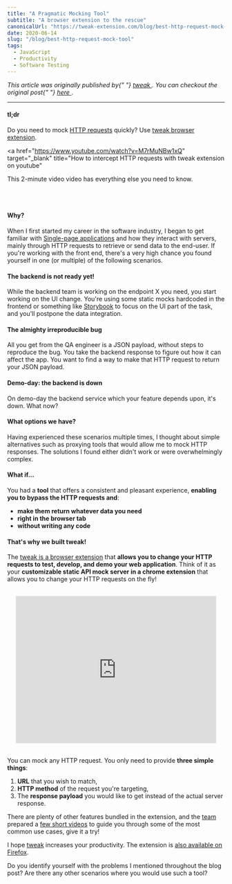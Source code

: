 ```yaml
---
title: "A Pragmatic Mocking Tool"
subtitle: "A browser extension to the rescue"
canonicalUrl: "https://tweak-extension.com/blog/best-http-request-mock-tool"
date: 2020-06-14
slug: "/blog/best-http-request-mock-tool"
tags:
  - JavaScript
  - Productivity
  - Software Testing
---
```



<ScrollToTopButton />

<i>
  This article was originally published by{" "}
  <a href="https://tweak-extension.com/" target="_blank" title="tweak browser extension">
    tweak
  </a>
  . You can checkout the original post{" "}
  <a
    href="https://tweak-extension.com/blog/best-http-request-mock-tool"
    target="_blank"
    title="A Pragmatic Mocking Tool | tweak browser extension"
  >
    here
  </a>
</i>
.

---

#### tl;dr

Do you need to mock <a href="https://developer.mozilla.org/en-US/docs/Web/HTTP" target="_blank" title="HTTP | MDN">HTTP requests</a> quickly? Use <a href="https://tweak-extension.com" target="_blank" title="tweak browser extension mock API simulator">tweak browser extension</a>.

<a
  href="https://www.youtube.com/watch?v=M7rMuNBw1xQ"
  target="_blank"
  title="How to intercept HTTP requests with tweak extension on youtube"
>
  This 2-minute video
</a> video has everything else you need to know.

<br />
<br />

#### Why?

When I first started my career in the software industry, I began to get familiar with <a href="https://en.wikipedia.org/wiki/Single-page_application" target="_blank" title="Single-page application - Wikipedia">Single-page applications</a> and how
they interact with servers, mainly through HTTP requests to retrieve or send data to the
end-user. If you're working with the front end, there's a very high
chance you found yourself in one (or multiple) of the following scenarios.

#### The backend is not ready yet!

While the backend team is working on the endpoint X you need, you start working
on the UI change. You're using some static mocks hardcoded in the frontend or
something like <a href="https://storybook.js.org/" target="_blank" title="Storybook: UI component explorer for frontend developers">Storybook</a> to focus on the UI part of the task, and you'll
postpone the data integration.

#### The almighty irreproducible bug

All you get from the QA engineer is a JSON payload, without steps to reproduce the bug.
You take the backend response to figure out how it can affect the app. You want
to find a way to make that HTTP request to return your JSON payload.

#### Demo-day: the backend is down

On demo-day the backend service which your feature depends upon, it's down. What now?

#### What options we have?

Having experienced these scenarios multiple times, I thought about simple
alternatives such as proxying tools that would allow me to mock
HTTP responses. The solutions I found either didn't work or were overwhelmingly complex.

#### What if...

You had a **tool** that offers a consistent and pleasant experience, **enabling you to bypass the HTTP requests and**:

- **make them return whatever data you need**
- **right in the browser tab**
- **without writing any code**

#### That's why we built tweak!

The <a href="https://chrome.google.com/webstore/detail/tweak/feahianecghpnipmhphmfgmpdodhcapi" target="_blank" title="tweak mock HTTP requests on chrome store">tweak is a browser extension</a> that
**allows you to change your HTTP requests to test, develop, and demo your web application**. Think
of it as your **customizable static API mock server in a chrome extension** that allows
you to change your HTTP requests on the fly!

<br />

<div style="display:flex;align-items:center;justify-content:center;height: 340px;width: 100%;">
  <iframe
    src="https://www.youtube.com/embed/M7rMuNBw1xQ"
    style="min-height: 340px; width: 100%; margin: 4%; max-width: 720px; border: 0;"
    allowfullscreen
  ></iframe>
</div>

<br />

You can mock any HTTP request. You only need to provide **three simple things**:

1. **URL** that you wish to match,
2. **HTTP method** of the request you're targeting,
3. The **response payload** you would like to get instead of the actual server response.

There are plenty of other features bundled in the extension, and
the <a href="https://tweak-extension.com" target="_blank" title="tweak browser extension team">team</a> prepared
a <a href="https://www.youtube.com/channel/UCRCdRZzz6TTsNx67m9JFVxg" target="_blank" title="tweak youtube channel">few short videos</a> to guide you through some
of the most common use cases, give it a try!

I hope <a href="https://chrome.google.com/webstore/detail/tweak/feahianecghpnipmhphmfgmpdodhcapi" target="_blank" title="tweak mock HTTP requests on chrome store">tweak</a> increases your productivity. The extension is <a href="https://addons.mozilla.org/en-US/firefox/addon/tweak-extension/" target="_blank" title="tweak mock HTTP requests on firefox addons">also available on Firefox</a>.

Do you identify yourself with the problems I mentioned
throughout the blog post? Are there any other scenarios
where you would use such a tool?
